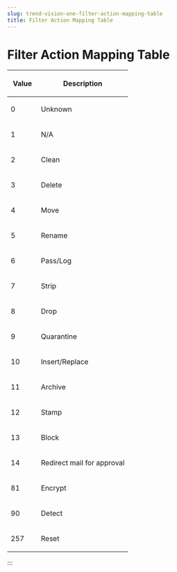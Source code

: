 ```yaml
---
slug: trend-vision-one-filter-action-mapping-table
title: Filter Action Mapping Table
---
```

# Filter Action Mapping Table

<table>
<colgroup>
<col style="width: 25%" />
<col style="width: 75%" />
</colgroup>
<thead>
<tr>
<th><p>Value</p></th>
<th><p>Description</p></th>
</tr>
</thead>
<tbody>
<tr>
<td><p>0</p></td>
<td><p>Unknown</p></td>
</tr>
<tr>
<td><p>1</p></td>
<td><p>N/A</p></td>
</tr>
<tr>
<td><p>2</p></td>
<td><p>Clean</p></td>
</tr>
<tr>
<td><p>3</p></td>
<td><p>Delete</p></td>
</tr>
<tr>
<td><p>4</p></td>
<td><p>Move</p></td>
</tr>
<tr>
<td><p>5</p></td>
<td><p>Rename</p></td>
</tr>
<tr>
<td><p>6</p></td>
<td><p>Pass/Log</p></td>
</tr>
<tr>
<td><p>7</p></td>
<td><p>Strip</p></td>
</tr>
<tr>
<td><p>8</p></td>
<td><p>Drop</p></td>
</tr>
<tr>
<td><p>9</p></td>
<td><p>Quarantine</p></td>
</tr>
<tr>
<td><p>10</p></td>
<td><p>Insert/Replace</p></td>
</tr>
<tr>
<td><p>11</p></td>
<td><p>Archive</p></td>
</tr>
<tr>
<td><p>12</p></td>
<td><p>Stamp</p></td>
</tr>
<tr>
<td><p>13</p></td>
<td><p>Block</p></td>
</tr>
<tr>
<td><p>14</p></td>
<td><p>Redirect mail for approval</p></td>
</tr>
<tr>
<td><p>81</p></td>
<td><p>Encrypt</p></td>
</tr>
<tr>
<td><p>90</p></td>
<td><p>Detect</p></td>
</tr>
<tr>
<td><p>257</p></td>
<td><p>Reset</p></td>
</tr>
</tbody>
</table>
:::
